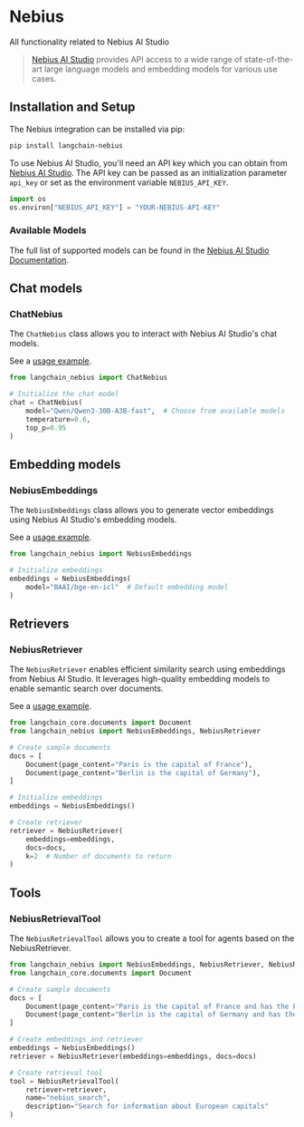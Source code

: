 # Nebius

All functionality related to Nebius AI Studio

>[Nebius AI Studio](https://studio.nebius.ai/) provides API access to a wide range of state-of-the-art large language models and embedding models for various use cases.

## Installation and Setup

The Nebius integration can be installed via pip:

```bash
pip install langchain-nebius
```

To use Nebius AI Studio, you'll need an API key which you can obtain from [Nebius AI Studio](https://studio.nebius.ai/). The API key can be passed as an initialization parameter `api_key` or set as the environment variable `NEBIUS_API_KEY`.

```python
import os
os.environ["NEBIUS_API_KEY"] = "YOUR-NEBIUS-API-KEY"
```

### Available Models

The full list of supported models can be found in the [Nebius AI Studio Documentation](https://studio.nebius.com/).


## Chat models

### ChatNebius

The `ChatNebius` class allows you to interact with Nebius AI Studio's chat models.

See a [usage example](/oss/integrations/chat/nebius).

```python
from langchain_nebius import ChatNebius

# Initialize the chat model
chat = ChatNebius(
    model="Qwen/Qwen3-30B-A3B-fast",  # Choose from available models
    temperature=0.6,
    top_p=0.95
)
```

## Embedding models

### NebiusEmbeddings

The `NebiusEmbeddings` class allows you to generate vector embeddings using Nebius AI Studio's embedding models.

See a [usage example](/oss/integrations/text_embedding/nebius).

```python
from langchain_nebius import NebiusEmbeddings

# Initialize embeddings
embeddings = NebiusEmbeddings(
    model="BAAI/bge-en-icl"  # Default embedding model
)
```

## Retrievers

### NebiusRetriever

The `NebiusRetriever` enables efficient similarity search using embeddings from Nebius AI Studio. It leverages high-quality embedding models to enable semantic search over documents.

See a [usage example](/oss/integrations/retrievers/nebius).

```python
from langchain_core.documents import Document
from langchain_nebius import NebiusEmbeddings, NebiusRetriever

# Create sample documents
docs = [
    Document(page_content="Paris is the capital of France"),
    Document(page_content="Berlin is the capital of Germany"),
]

# Initialize embeddings
embeddings = NebiusEmbeddings()

# Create retriever
retriever = NebiusRetriever(
    embeddings=embeddings,
    docs=docs,
    k=2  # Number of documents to return
)
```

## Tools

### NebiusRetrievalTool

The `NebiusRetrievalTool` allows you to create a tool for agents based on the NebiusRetriever.

```python
from langchain_nebius import NebiusEmbeddings, NebiusRetriever, NebiusRetrievalTool
from langchain_core.documents import Document

# Create sample documents
docs = [
    Document(page_content="Paris is the capital of France and has the Eiffel Tower"),
    Document(page_content="Berlin is the capital of Germany and has the Brandenburg Gate"),
]

# Create embeddings and retriever
embeddings = NebiusEmbeddings()
retriever = NebiusRetriever(embeddings=embeddings, docs=docs)

# Create retrieval tool
tool = NebiusRetrievalTool(
    retriever=retriever,
    name="nebius_search",
    description="Search for information about European capitals"
)
```
